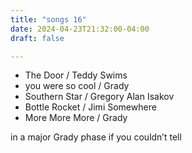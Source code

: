 ```yaml
---
title: "songs 16"
date: 2024-04-23T21:32:00-04:00
draft: false

---
```

- The Door / Teddy Swims
- you were so cool / Grady
- Southern Star / Gregory Alan Isakov
- Bottle Rocket / Jimi Somewhere
- More More More / Grady


in a major Grady phase if you couldn't tell